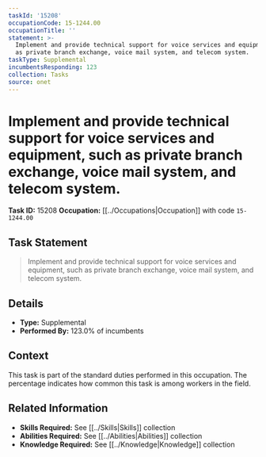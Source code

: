 ```yaml
---
taskId: '15208'
occupationCode: 15-1244.00
occupationTitle: ''
statement: >-
  Implement and provide technical support for voice services and equipment, such
  as private branch exchange, voice mail system, and telecom system.
taskType: Supplemental
incumbentsResponding: 123
collection: Tasks
source: onet
---
```

# Implement and provide technical support for voice services and equipment, such as private branch exchange, voice mail system, and telecom system.

**Task ID:** 15208
**Occupation:** [[../Occupations|Occupation]] with code `15-1244.00`

## Task Statement

> Implement and provide technical support for voice services and equipment, such as private branch exchange, voice mail system, and telecom system.

## Details

- **Type:** Supplemental
- **Performed By:** 123.0% of incumbents

## Context

This task is part of the standard duties performed in this occupation. The percentage indicates how common this task is among workers in the field.

## Related Information

- **Skills Required:** See [[../Skills|Skills]] collection
- **Abilities Required:** See [[../Abilities|Abilities]] collection
- **Knowledge Required:** See [[../Knowledge|Knowledge]] collection
